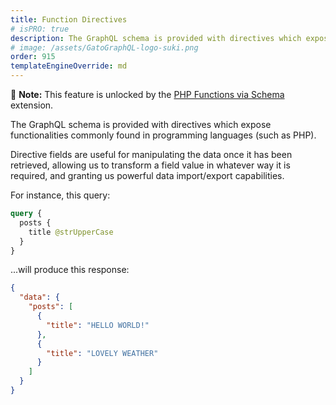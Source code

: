 ```yaml
---
title: Function Directives
# isPRO: true
description: The GraphQL schema is provided with directives which expose functionalities commonly found in programming languages (such as PHP).
# image: /assets/GatoGraphQL-logo-suki.png
order: 915
templateEngineOverride: md
---
```


📣 **Note:** This feature is unlocked by the [PHP Functions via Schema](../../../extensions/php-functions-via-schema/) extension.

The GraphQL schema is provided with directives which expose functionalities commonly found in programming languages (such as PHP).

Directive fields are useful for manipulating the data once it has been retrieved, allowing us to transform a field value in whatever way it is required, and granting us powerful data import/export capabilities.

For instance, this query:

```graphql
query {
  posts {
    title @strUpperCase
  }
}
```

...will produce this response:

```json
{
  "data": {
    "posts": [
      {
        "title": "HELLO WORLD!"
      },
      {
        "title": "LOVELY WEATHER"
      }
    ]
  }
}
```
